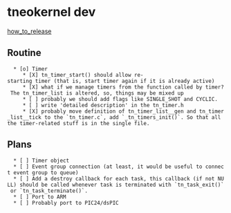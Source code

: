 
= tneokernel dev =

[[how_to_release]]



== Routine ==

   * [o] Timer
      * [X] tn_timer_start() should allow re-starting timer (that is, start timer again if it is already active)
      * [X] what if we manage timers from the function called by timer? The tn_timer_list is altered, so, things may be mixed up
      * [ ] probably we should add flags like SINGLE_SHOT and CYCLIC.
      * [ ] write 'detailed description' in the tn_timer.h
      * [X] probably move definition of tn_timer_list__gen and tn_timer_list__tick to the `tn_timer.c`, add `_tn_timers_init()`. So that all the timer-related stuff is in the single file.

== Plans ==

   * [ ] Timer object
   * [ ] Event group connection (at least, it would be useful to connect event group to queue)
   * [ ] Add a destroy callback for each task, this callback (if not NULL) should be called whenever task is terminated with `tn_task_exit()` or `tn_task_terminate()`.
   * [ ] Port to ARM
   * [ ] Probably port to PIC24/dsPIC



   

